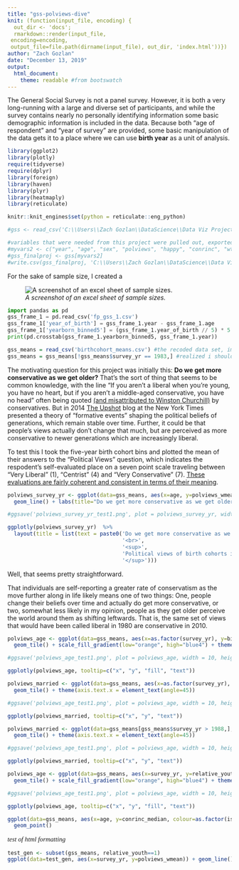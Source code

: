 ```yaml
---
title: "gss-polviews-dive"
knit: (function(input_file, encoding) {
  out_dir <- 'docs';
  rmarkdown::render(input_file,
 encoding=encoding,
 output_file=file.path(dirname(input_file), out_dir, 'index.html'))})
author: "Zach Gozlan"
date: "December 13, 2019"
output: 
  html_document:
    theme: readable #from bootswatch
---
```


The General Social Survey is not a panel survey. However, it is both a very long-running with a large and diverse set of participants, and while the survey contains nearly no personally identifying information some basic demographic information is included in the data. Because both “age of respondent” and “year of survey” are provided, some basic manipulation of the data gets it to a place where we can use <b>birth year</b> as a unit of analysis.

```r
library(ggplot2)
library(plotly)
require(tidyverse)
require(dplyr)
library(foreign)
library(haven)
library(plyr)
library(heatmaply)
library(reticulate)

knitr::knit_engines$set(python = reticulate::eng_python)
```

```r
#gss <- read_csv('C:\\Users\\Zach Gozlan\\DataScience\\Data Viz Project\\full_gss.csv') #this is a version of the full gss data set that was converted to csv
```

```r
#variables that were needed from this project were pulled out, exported, and sent to python for easy manipulation
#myvars2 <- c("year", "age", "sex", "polviews", "happy", "conrinc", "wtssall", "natrace", "life", "trust", "dwelown", "marital") #for final project
#gss_finalproj <- gss[myvars2]
#write.csv(gss_finalproj, 'C:\\Users\\Zach Gozlan\\DataScience\\Data Viz Project\\fp_gss_1.csv')
```

For the sake of sample size, I created a 

![<i>A screenshot of an excel sheet of sample sizes.</i>](images/included_in_survey.PNG)


```python
import pandas as pd
gss_frame_1 = pd.read_csv('fp_gss_1.csv')
gss_frame_1['year_of_birth'] = gss_frame_1.year - gss_frame_1.age
gss_frame_1['yearborn_binned5'] = (gss_frame_1.year_of_birth // 5) * 5 #rounds year born to nearest 5-year interval
print(pd.crosstab(gss_frame_1.yearborn_binned5, gss_frame_1.year))
```


```r
gss_means = read_csv('birthcohort_means.csv') #the recoded data set, imported back in for presentation
gss_means = gss_means[!gss_means$survey_yr == 1983,] #realized i should drop this year - sparse data
```

The motivating question for this project was initially this: <b>Do we get more conservative as we get older?</b> That's the sort of thing that seems to be common knowledge, with the line "If you aren’t a liberal when you’re young, you have no heart, but if you aren’t a middle-aged conservative, you have no head" often being quoted [(and misattributed to Winston Churchill)](https://quoteinvestigator.com/2014/02/24/heart-head/) by conservatives. But in 2014 [The Upshot](https://www.nytimes.com/interactive/2014/07/08/upshot/how-the-year-you-were-born-influences-your-politics.html) blog at the New York Times presented a theory of "formative events" shaping the political beliefs of generations, which remain stable over time. Further, it could be that people's views actually don't change that much, but are perceived as more conservative to newer generations which are increasingly liberal.

To test this I took the five-year birth cohort bins and plotted the mean of their answers to the "Political Views" question, which indicates the respodent's self-evaluated place on a seven point scale traveling between "Very Liberal" (1), "Centrist" (4) and "Very Conservative" (7). [These evaluations are fairly coherent and consistent in terms of their meaning](http://www.aapor.org/AAPOR_Main/media/AnnualMeetingProceedings/2015/J2-1-Kiley.pdf).

```r
polviews_survey_yr <- ggplot(data=gss_means, aes(x=age, y=polviews_wmean, colour=as.factor(birth_cohort))) +
  geom_line() + labs(title="Do we get more conservative as we get older?", caption="Political views of birth cohorts in the GSS \n at available range of ages")

#ggsave('polviews_survey_yr_test1.png', plot = polviews_survey_yr, width = 20, height = 6)

ggplotly(polviews_survey_yr)  %>%
  layout(title = list(text = paste0('Do we get more conservative as we get older?',
                                    '<br>',
                                    '<sup>',
                                    'Political views of birth cohorts in the GSS at available range of ages',
                                    '</sup>')))
```

Well, that seems pretty straightforward.

That individuals are self-reporting a greater rate of conservatism as the move further along in life likely means one of two things: One, people change their beliefs over time and actually do get more conservative, or two, somewhat less likely in my opinion, people as they get older perceive the world around them as shifting leftwards. That is, the same set of views that would have been called liberal in 1980 are conservative in 2010.

```r
polviews_age <- ggplot(data=gss_means, aes(x=as.factor(survey_yr), y=birth_cohort, fill=polviews_wmean, text = paste("Sample Size:", counts, "\n Age:", age))) +
  geom_tile() + scale_fill_gradient(low="orange", high="blue4") + theme(axis.text.x = element_text(angle=45))

#ggsave('polviews_age_test1.png', plot = polviews_age, width = 10, height = 6)

ggplotly(polviews_age, tooltip=c("x", "y", "fill", "text"))
```


```r
polviews_married <- ggplot(data=gss_means, aes(x=as.factor(survey_yr), y=birth_cohort, fill=as.factor(been_married_wmean_binned), text = paste("Sample Size:", counts, "\n Age:", age, "\n Marriage%:", been_married_wmean))) + scale_fill_brewer(palette="Spectral") +
  geom_tile() + theme(axis.text.x = element_text(angle=45))

#ggsave('polviews_age_test1.png', plot = polviews_age, width = 10, height = 6)

ggplotly(polviews_married, tooltip=c("x", "y", "text"))
```

```r
polviews_married <- ggplot(data=gss_means[gss_means$survey_yr > 1988,], aes(x=as.factor(survey_yr), y=birth_cohort, fill=as.factor(dwelown_wmean_binned), text = paste("Sample Size:", counts, "\n Age:", age, "\n Marriage%:", been_married_wmean))) + scale_fill_brewer(palette="Spectral") +
  geom_tile() + theme(axis.text.x = element_text(angle=45))

#ggsave('polviews_age_test1.png', plot = polviews_age, width = 10, height = 6)

ggplotly(polviews_married, tooltip=c("x", "y", "text"))
```

```r
polviews_age <- ggplot(data=gss_means, aes(x=survey_yr, y=relative_youth, fill=polviews_wmean, text = paste("Sample Size:", counts, "\n Age:", age))) +
  geom_tile() + scale_fill_gradient(low="orange", high="blue4") + theme(axis.text.x = element_text(angle=45))

#ggsave('polviews_age_test1.png', plot = polviews_age, width = 10, height = 6)

ggplotly(polviews_age, tooltip=c("x", "y", "fill", "text"))
```

```r
ggplot(data=gss_means, aes(x=age, y=conrinc_median, colour=as.factor(is2018))) +
  geom_point()
```

<p style="font-family: times, serif; font-size:11pt; font-style:italic">
    test of html formatting
</p>

```r
test_gen <- subset(gss_means, relative_youth==1)
ggplot(data=test_gen, aes(x=survey_yr, y=polviews_wmean)) + geom_line()
```
